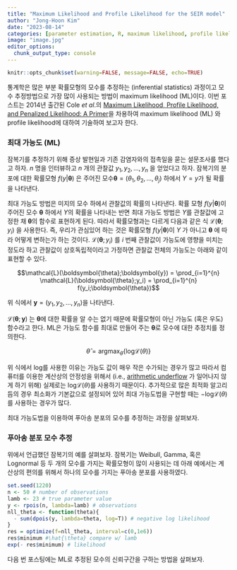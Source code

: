 ```yaml
---
title: "Maximum Likelihood and Profile Likelihood for the SEIR model"
author: "Jong-Hoon Kim"
date: "2023-08-14"
categories: [parameter estimation, R, maximum likelihood, profile likelihood]
image: "image.jpg"
editor_options: 
  chunk_output_type: console
---
```


```r
knitr::opts_chunk$set(warning=FALSE, message=FALSE, echo=TRUE)
```

통계학은 많은 부분 확률모형의 모수를 추정하는 (inferential statistics) 과정이고 모수 추정방법으로 가장 많이 사용되는 방법이 maximum likelihood (ML)이다. 이번 포스트는 2014년 출간된 Cole *et al*.의 [Maximum Likelihood, Profile Likelihood, and Penalized Likelihood: A Primer](https://academic.oup.com/aje/article/179/2/252/123902)을 차용하여 maximum likelihood (ML) 와 profile likelihood에 대하여 기술하여 보고자 한다.

### 최대 가능도 (ML)

잠복기를 추정하기 위해 증상 발현일과 기존 감염자와의 접촉일을 묻는 설문조사를 했다고 하자. $n$ 명을 인터뷰하고 $n$ 개의 관찰값 $y_1, y_2, ..., y_n$ 을 얻었다고 하자. 잠복기의 분포에 대한 확률모형 $f (y|\boldsymbol{\theta})$ 은 주어진 모수$\boldsymbol{\theta}=(\theta_1, \theta_2, ..., \theta_j)$ 하에서 $Y=y$가 될 확률을 나타낸다.

최대 가능도 방법은 미지의 모수 하에서 관찰값의 확률의 나타낸다. 확률 모형 $f(y|\boldsymbol{\theta})$이 주어진 모수 $\boldsymbol{\theta}$ 하에서 $Y$의 확률을 나타내는 반면 최대 가능도 방법은 $Y$를 관찰값에 고정한 채 $\boldsymbol{\theta}$의 함수로 표현하게 된다. 따라서 확률모형과는 다르게 다음과 같은 식 $\mathcal{L}(\boldsymbol{\theta};y_i)$ 을 사용한다. 즉, 우리가 관심있어 하는 것은 확률모형 $f (y|\boldsymbol{\theta})$이 $Y$ 가 아니고 $\boldsymbol{\theta}$ 에 따라 어떻게 변하는가 하는 것이다. $\mathcal{L}(\boldsymbol{\theta};y_i)$ 를 $i$ 번째 관찰값이 가능도에 영향을 미치는 정도라 하고 관찰값이 상호독립적이라고 가정하면 관찰값 전체의 가능도는 아래와 같이 표현할 수 있다.

$$\mathcal{L}(\boldsymbol{\theta};\boldsymbol{y}) = \prod_{i=1}^{n} \mathcal{L}(\boldsymbol{\theta};y_i) = \prod_{i=1}^{n} f(y_i;\boldsymbol{\theta})$$

위 식에서 $\boldsymbol{y}=(y_1, y_2, ..., y_n)$을 나타낸다.

$\mathcal{L}(\boldsymbol{\theta};\boldsymbol{y})$ 는 $\boldsymbol{\theta}$에 대한 확률을 알 수는 없기 때문에 확률모형이 아닌 가능도 (혹은 우도) 함수라고 한다. ML은 가능도 함수를 최대로 만들어 주는 $\boldsymbol{\theta}$로 모수에 대한 추정치를 정의한다.

$$\hat{\theta} = \textrm{argmax}_{\theta}\{{\mathrm{log} \mathcal{L}(\theta)}\}$$

위 식에서 $\mathrm{log}$를 사용한 이유는 가능도 값이 매우 작은 수가되는 경우가 많고 따라서 컴퓨터를 이용한 계산상의 안정성을 위해서 (i.e., [arithmetic underflow](https://en.wikipedia.org/wiki/Arithmetic_underflow) 가 일어나지 않게 하기 위해) 실제로는 $\mathrm{log} \mathcal{L}(\theta)$를 사용하기 때문이다. 추가적으로 많은 최적화 알고리듬의 경우 최소화가 기본값으로 설정되어 있어 최대 가능도법을 구현할 때는 $-\mathrm{log} \mathcal{L}(\theta)$를 사용하는 경우가 많다.

최대 가능도법을 이용하여 푸아송 분포의 모수를 추정하는 과정을 살펴보자.

### 푸아송 분포 모수 추정

위에서 언급했던 잠복기의 예를 살펴보자. 잠복기는 Weibull, Gamma, 혹은 Lognormal 등 두 개의 모수를 가지는 확률모형이 많이 사용되는 데 아래 예에서는 계산상의 편의를 위해서 하나의 모수를 가지는 푸아송 분포를 사용하였다.

```r
set.seed(1220)
n <- 50 # number of observations
lamb <- 23 # true parameter value
y <- rpois(n, lambda=lamb) # observations
nll_theta <- function(theta){
  - sum(dpois(y, lambda=theta, log=T)) # negative log likelihood
}
res = optimize(f=nll_theta, interval=c(0,1e6))
res$minimum #\hat{\theta} compare w/ lamb
exp(- res$minimum) # likelihood
```

다음 번 포스팅에는 ML로 추정된 모수의 신뢰구간을 구하는 방법을 샆펴보자.
